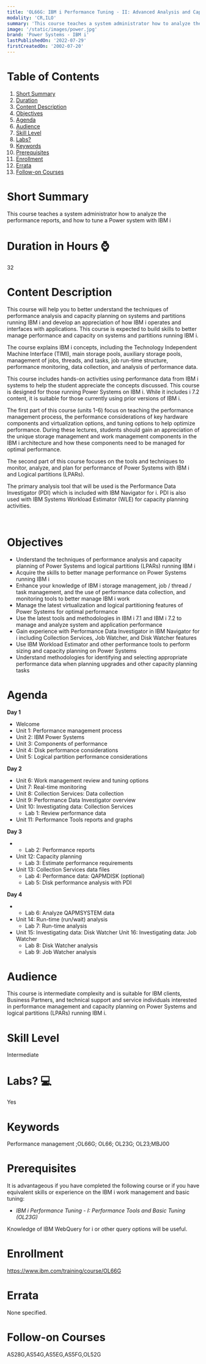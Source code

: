 ```yaml
---
title: 'OL66G: IBM i Performance Tuning - II: Advanced Analysis and Capacity Tuning'
modality: 'CR,ILO'
summary: 'This course teaches a system administrator how to analyze the performance reports, and how to tune a Power system with IBM i '
image: '/static/images/power.jpg'
brand: 'Power Systems - IBM i'
lastPublishedOn: '2022-07-29'
firstCreatedOn: '2002-07-20'
---
```

# Table of Contents
1.  [Short Summary](#short-summary)
2.  [Duration](#duration-in-hours-)
3.  [Content Description](#content-description)
4.  [Objectives](#objectives)
5.  [Agenda](#agenda)
6.  [Audience](#audience)
7.  [Skill Level](#skill-level)
8.  [Labs?](#labs-)
9.  [Keywords](#keywords)
10. [Prerequisites](#prerequisites)
11. [Enrollment](#enrollment)
12. [Errata](#errata)
13. [Follow-on Courses](#follow-on-courses)

# Short Summary
This course teaches a system administrator how to analyze the performance reports, and how to tune a Power system with IBM i 

# Duration in Hours ⌚
32

# Content Description
This course will help you to better understand the techniques of performance analysis and capacity planning on systems and partitions running IBM i and develop an appreciation of how IBM i operates and interfaces with applications. This course is expected to build skills to better manage performance and capacity on systems and partitions running IBM i.


The course explains IBM i concepts, including the Technology Independent Machine Interface (TIMI), main storage pools, auxiliary storage pools, management of jobs, threads, and tasks, job run-time structure, performance monitoring, data collection, and analysis of performance data.


This course includes hands-on activities using performance data from IBM i systems to help the student appreciate the concepts discussed. This course is designed for those running Power Systems on IBM i. While it includes i 7.2 content, it is suitable for those currently using prior versions of IBM i.


The first part of this course (units 1-6) focus on teaching the performance management process, the performance considerations of key hardware components and virtualization options, and tuning options to help optimize performance. During these lectures, students should gain an appreciation of the unique storage management and work management components in the IBM i architecture and how these components need to be managed for optimal performance.


The second part of this course focuses on the tools and techniques to monitor, analyze, and plan for performance of Power Systems with IBM i and Logical partitions (LPARs).


The primary analysis tool that will be used is the Performance Data Investigator (PDI) which is included with IBM Navigator for i. PDI is also used with IBM Systems Workload Estimator (WLE) for capacity planning activities.


 



# Objectives
* Understand the techniques of performance analysis and capacity planning of Power Systems and logical partitions (LPARs) running IBM i
* Acquire the skills to better manage performance on Power Systems running IBM i
* Enhance your knowledge of IBM i storage management, job / thread / task management, and the use of performance data collection, and monitoring tools to better manage IBM i work
* Manage the latest virtualization and logical partitioning features of Power Systems for optimal performance
* Use the latest tools and methodologies in IBM i 7.1 and IBM i 7.2 to manage and analyze system and application performance
* Gain experience with Performance Data Investigator in IBM Navigator for i including Collection Services, Job Watcher, and Disk Watcher features
* Use IBM Workload Estimator and other performance tools to perform sizing and capacity planning on Power Systems
* Understand methodologies for identifying and selecting appropriate performance data when planning upgrades and other capacity planning tasks


# Agenda
**Day 1**

* Welcome
* Unit 1: Performance management process
* Unit 2: IBM Power Systems
* Unit 3: Components of performance
* Unit 4: Disk performance considerations
* Unit 5: Logical partition performance considerations

**Day 2**

* Unit 6: Work management review and tuning options
* Unit 7: Real-time monitoring
* Unit 8: Collection Services: Data collection
* Unit 9: Performance Data Investigator overview
* Unit 10: Investigating data: Collection Services
	+ Lab 1: Review performance data
* Unit 11: Performance Tools reports and graphs

**Day 3**

* + Lab 2: Performance reports
* Unit 12: Capacity planning
	+ Lab 3: Estimate performance requirements
* Unit 13: Collection Services data files
	+ Lab 4: Performance data: QAPMDISK (optional)
	+ Lab 5: Disk performance analysis with PDI

**Day 4**

* + Lab 6: Analyze QAPMSYSTEM data
* Unit 14: Run-time (run/wait) analysis
	+ Lab 7: Run-time analysis
* Unit 15: Investigating data: Disk Watcher Unit 16: Investigating data: Job Watcher
	+ Lab 8: Disk Watcher analysis
	+ Lab 9: Job Watcher analysis


# Audience
This course is intermediate complexity and is suitable for IBM clients, Business Partners, and technical support and service individuals interested in performance management and capacity planning on Power Systems and logical partitions (LPARs) running IBM i.



# Skill Level
Intermediate        

# Labs? 💻
Yes

# Keywords
Performance management ;OL66G; OL66; OL23G; OL23;MBJ00

# Prerequisites
It is advantageous if you have completed the following course or if you have equivalent skills or experience on the IBM i work management and basic tuning:


* *IBM i Performance Tuning - I: Performance Tools and Basic Tuning (OL23G)*


Knowledge of IBM WebQuery for i or other query options will be useful.



# Enrollment
https://www.ibm.com/training/course/OL66G

# Errata
None specified.

# Follow-on Courses
AS28G,AS54G,AS5EG,AS5FG,OL52G

